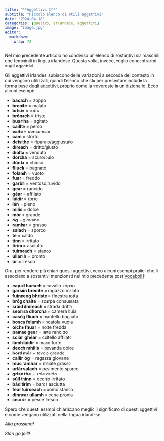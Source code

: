 ```yaml
---
title: "**Aggettivi I**"
subtitle: "Piccolo elenco di utili aggettivi"
date: "2024-04-18"
categories: [gaelico, irlandese, aggettivi]
image: "image.jpg"
editor: 
  markdown: 
    wrap: 72
---
```


Nel mio precedente articolo ho condiviso un elenco di sostantivi sia maschili che femminili in lingua irlandese. Questa volta, invece, voglio concentrarmi sugli aggettivi. 

Gli aggettivi irlandesi subiscono delle variazioni a seconda del contesto in cui vengono utilizzati, quindi l'elenco che sto per presentare include la forma base degli aggettivi, proprio come la trovereste in un dizionario. Ecco alcuni esempi:

-   **bacach** = zoppo
-   **breoite** = malato
-   **briste** = rotto
-   **brónach** = triste
-   **buartha** = agitato
-   **caillte** = perso
-   **caite** = consumato
-   **cam** = storto
-   **deisithe** = riparato/aggiustato
-   **díreach** = dritto/giusto
-   **díolta** = venduto
-   **dorcha** = scuro/buio
-   **dúnta** = chiuso
-   **fliuch** = bagnato
-   **folamh** = vuoto
-   **fuar** = freddo
-   **garbh** = ventoso/ruvido
-   **gear** = rancido
-   **géar** = affilato
-   **láidir** = forte
-   **lán** = pieno
-   **milis** = dolce
-   **mór** = grande
-   **óg** = giovane
-   **ramhar** = grasso
-   **salach** = sporco
-   **te** = caldo
-   **tinn** = irritato
-   **tirim** = asciutto
-   **tuirseach** = stanco
-   **ullamh** = pronto
-   **úr** = fresco

Ora, per rendere più chiari questi aggettivi, ecco alcuni esempi pratici che li associano a sostantivi menzionati nel mio precedente post [Vocaboli I](https://www.mauromaver.eu/posts/posts_ga/vocaboli_I/):

-   **capall bacach** = cavallo zoppo
-   **garsún breoite** = ragazzo malato
-   **fuinneog bhriste** = finestra rotta
-   **bróg chaite** = scarpa consumata
-   **sráid dhíreach** = strada dritta
-   **seomra dhorcha** = camera buia
-   **casóg fliuch** = mantello bagnato
-   **bosca folamh** = scatola vuota
-   **oíche fhuar** = notte fredda
-   **bainne gear** = latte rancido
-   **scian ghéar** = coltello affilato
-   **lámh láidir** = mano forte
-   **deoch mhilis** = bevanda dolce
-   **bord mór** = tavolo grande
-   **cailín óg** = ragazza giovane
-   **muc ramhar** = maiale grasso
-   **urlár salach** = pavimento sporco
-   **grian the** = sole caldo
-   **súil thinn** = occhio irritato
-   **bád tirim** = barca asciutta
-   **fear tuirseach** = uomo stanco
-   **dinnéar ullamh** = cena pronta
-   **iasc úr** = pesce fresco

Spero che questi esempi chiariscano meglio il significato di questi aggettivi e come vengano utilizzati nella lingua irlandese.

*Alla prossima!*

*Slán go fóill!*
